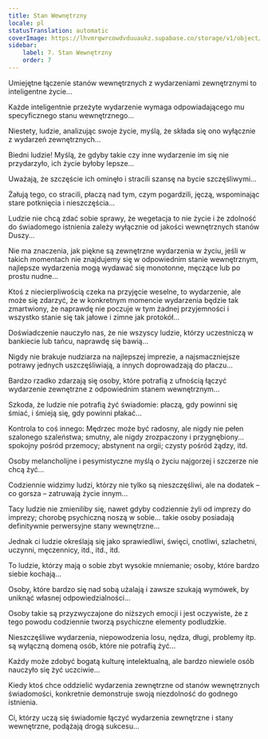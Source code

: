 ```yaml
---
title: Stan Wewnętrzny
locale: pl
statusTranslation: automatic
coverImage: https://lhvmrqwrcowdvduuaukz.supabase.co/storage/v1/object/public/strapi-uploads/small_cover-tratado-de-psicologia-revolucionaria.webp-5e15e1cec4e0ebebcde5d7fc7565d8fd.webp
sidebar:
    label: 7. Stan Wewnętrzny
    order: 7
---
```

Umiejętne łączenie stanów wewnętrznych z wydarzeniami zewnętrznymi to inteligentne życie...

Każde inteligentnie przeżyte wydarzenie wymaga odpowiadającego mu specyficznego stanu wewnętrznego...

Niestety, ludzie, analizując swoje życie, myślą, że składa się ono wyłącznie z wydarzeń zewnętrznych...

Biedni ludzie! Myślą, że gdyby takie czy inne wydarzenie im się nie przydarzyło, ich życie byłoby lepsze...

Uważają, że szczęście ich ominęło i stracili szansę na bycie szczęśliwymi...

Żałują tego, co stracili, płaczą nad tym, czym pogardzili, jęczą, wspominając stare potknięcia i nieszczęścia...

Ludzie nie chcą zdać sobie sprawy, że wegetacja to nie życie i że zdolność do świadomego istnienia zależy wyłącznie od jakości wewnętrznych stanów Duszy...

Nie ma znaczenia, jak piękne są zewnętrzne wydarzenia w życiu, jeśli w takich momentach nie znajdujemy się w odpowiednim stanie wewnętrznym, najlepsze wydarzenia mogą wydawać się monotonne, męczące lub po prostu nudne...

Ktoś z niecierpliwością czeka na przyjęcie weselne, to wydarzenie, ale może się zdarzyć, że w konkretnym momencie wydarzenia będzie tak zmartwiony, że naprawdę nie poczuje w tym żadnej przyjemności i wszystko stanie się tak jałowe i zimne jak protokół...

Doświadczenie nauczyło nas, że nie wszyscy ludzie, którzy uczestniczą w bankiecie lub tańcu, naprawdę się bawią...

Nigdy nie brakuje nudziarza na najlepszej imprezie, a najsmaczniejsze potrawy jednych uszczęśliwiają, a innych doprowadzają do płaczu...

Bardzo rzadko zdarzają się osoby, które potrafią z ufnością łączyć wydarzenie zewnętrzne z odpowiednim stanem wewnętrznym...

Szkoda, że ludzie nie potrafią żyć świadomie: płaczą, gdy powinni się śmiać, i śmieją się, gdy powinni płakać...

Kontrola to coś innego: Mędrzec może być radosny, ale nigdy nie pełen szalonego szaleństwa; smutny, ale nigdy zrozpaczony i przygnębiony... spokojny pośród przemocy; abstynent na orgii; czysty pośród żądzy, itd.

Osoby melancholijne i pesymistyczne myślą o życiu najgorzej i szczerze nie chcą żyć...

Codziennie widzimy ludzi, którzy nie tylko są nieszczęśliwi, ale na dodatek – co gorsza – zatruwają życie innym...

Tacy ludzie nie zmieniliby się, nawet gdyby codziennie żyli od imprezy do imprezy; chorobę psychiczną noszą w sobie... takie osoby posiadają definitywnie perwersyjne stany wewnętrzne...

Jednak ci ludzie określają się jako sprawiedliwi, święci, cnotliwi, szlachetni, uczynni, męczennicy, itd., itd., itd.

To ludzie, którzy mają o sobie zbyt wysokie mniemanie; osoby, które bardzo siebie kochają...

Osoby, które bardzo się nad sobą użalają i zawsze szukają wymówek, by uniknąć własnej odpowiedzialności...

Osoby takie są przyzwyczajone do niższych emocji i jest oczywiste, że z tego powodu codziennie tworzą psychiczne elementy podludzkie.

Nieszczęśliwe wydarzenia, niepowodzenia losu, nędza, długi, problemy itp. są wyłączną domeną osób, które nie potrafią żyć...

Każdy może zdobyć bogatą kulturę intelektualną, ale bardzo niewiele osób nauczyło się żyć uczciwie...

Kiedy ktoś chce oddzielić wydarzenia zewnętrzne od stanów wewnętrznych świadomości, konkretnie demonstruje swoją niezdolność do godnego istnienia.

Ci, którzy uczą się świadomie łączyć wydarzenia zewnętrzne i stany wewnętrzne, podążają drogą sukcesu...

